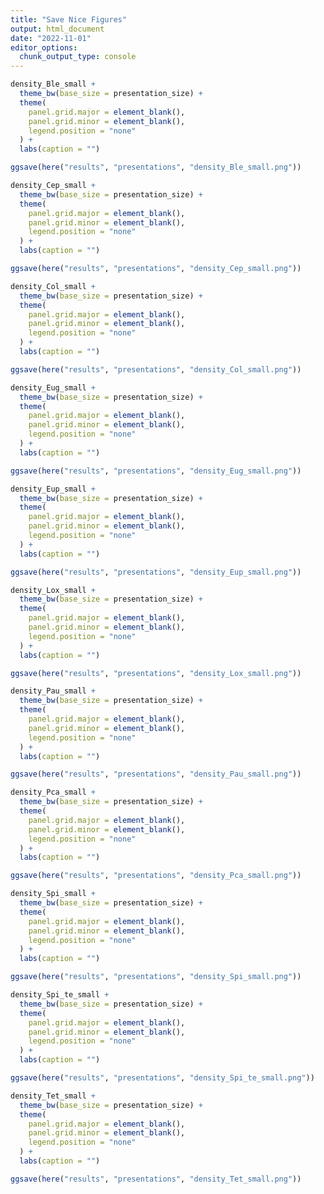 ```yaml
---
title: "Save Nice Figures"
output: html_document
date: "2022-11-01"
editor_options: 
  chunk_output_type: console
---
```


```r
density_Ble_small +
  theme_bw(base_size = presentation_size) +
  theme(
    panel.grid.major = element_blank(),
    panel.grid.minor = element_blank(),
    legend.position = "none"
  ) +
  labs(caption = "")

ggsave(here("results", "presentations", "density_Ble_small.png"))

density_Cep_small +
  theme_bw(base_size = presentation_size) +
  theme(
    panel.grid.major = element_blank(),
    panel.grid.minor = element_blank(),
    legend.position = "none"
  ) +
  labs(caption = "")

ggsave(here("results", "presentations", "density_Cep_small.png"))

density_Col_small +
  theme_bw(base_size = presentation_size) +
  theme(
    panel.grid.major = element_blank(),
    panel.grid.minor = element_blank(),
    legend.position = "none"
  ) +
  labs(caption = "")

ggsave(here("results", "presentations", "density_Col_small.png"))

density_Eug_small +
  theme_bw(base_size = presentation_size) +
  theme(
    panel.grid.major = element_blank(),
    panel.grid.minor = element_blank(),
    legend.position = "none"
  ) +
  labs(caption = "")

ggsave(here("results", "presentations", "density_Eug_small.png"))

density_Eup_small +
  theme_bw(base_size = presentation_size) +
  theme(
    panel.grid.major = element_blank(),
    panel.grid.minor = element_blank(),
    legend.position = "none"
  ) +
  labs(caption = "")

ggsave(here("results", "presentations", "density_Eup_small.png"))

density_Lox_small +
  theme_bw(base_size = presentation_size) +
  theme(
    panel.grid.major = element_blank(),
    panel.grid.minor = element_blank(),
    legend.position = "none"
  ) +
  labs(caption = "")

ggsave(here("results", "presentations", "density_Lox_small.png"))

density_Pau_small +
  theme_bw(base_size = presentation_size) +
  theme(
    panel.grid.major = element_blank(),
    panel.grid.minor = element_blank(),
    legend.position = "none"
  ) +
  labs(caption = "")

ggsave(here("results", "presentations", "density_Pau_small.png"))

density_Pca_small +
  theme_bw(base_size = presentation_size) +
  theme(
    panel.grid.major = element_blank(),
    panel.grid.minor = element_blank(),
    legend.position = "none"
  ) +
  labs(caption = "")

ggsave(here("results", "presentations", "density_Pca_small.png"))

density_Spi_small +
  theme_bw(base_size = presentation_size) +
  theme(
    panel.grid.major = element_blank(),
    panel.grid.minor = element_blank(),
    legend.position = "none"
  ) +
  labs(caption = "")

ggsave(here("results", "presentations", "density_Spi_small.png"))

density_Spi_te_small +
  theme_bw(base_size = presentation_size) +
  theme(
    panel.grid.major = element_blank(),
    panel.grid.minor = element_blank(),
    legend.position = "none"
  ) +
  labs(caption = "")

ggsave(here("results", "presentations", "density_Spi_te_small.png"))

density_Tet_small +
  theme_bw(base_size = presentation_size) +
  theme(
    panel.grid.major = element_blank(),
    panel.grid.minor = element_blank(),
    legend.position = "none"
  ) +
  labs(caption = "")

ggsave(here("results", "presentations", "density_Tet_small.png"))
```